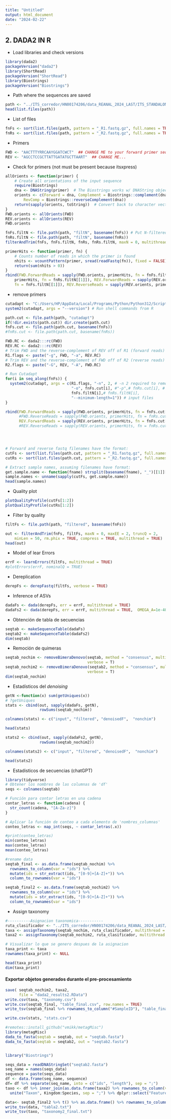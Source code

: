 ```yaml
---
title: "Untitled"
output: html_document
date: "2024-02-22"
---
```


## 2. DADA2 IN R

- Load libraries and check versions

```r
library(dada2)
packageVersion("dada2")
library(ShortRead)
packageVersion("ShortRead")
library(Biostrings)
packageVersion("Biostrings")
```

- Path where the sequences are saved
```r
path <- "../ITS_corredor/HN00174206/data_REANAL_2024_LAST/ITS_STANDALONE/"  ## CHANGE ME to the directory containing the fastq files.
head(list.files(path))
```

- List of files
```r
fnFs <- sort(list.files(path, pattern = "_R1.fastq.gz", full.names = TRUE))
fnRs <- sort(list.files(path, pattern = "_R2.fastq.gz", full.names = TRUE))

```
- Primers
```r
FWD <- "AACTTTYRRCAAYGGATCWCT"  ## CHANGE ME to your forward primer sequence
REV <- "AGCCTCCGCTTATTGATATGCTTAART"  ## CHANGE ME...
```
- Check for primers (not must be present because itsxpress)
```r
allOrients <- function(primer) {
    # Create all orientations of the input sequence
    require(Biostrings)
    dna <- DNAString(primer)  # The Biostrings works w/ DNAString objects rather than character vectors
    orients <- c(Forward = dna, Complement = Biostrings::complement(dna), Reverse = Biostrings::reverse(dna),
        RevComp = Biostrings::reverseComplement(dna))
    return(sapply(orients, toString))  # Convert back to character vector
}
FWD.orients <- allOrients(FWD)
REV.orients <- allOrients(REV)
FWD.orients
```

```r
fnFs.filtN <- file.path(path, "filtN", basename(fnFs)) # Put N-filtered files in filtN/ subdirectory
fnRs.filtN <- file.path(path, "filtN", basename(fnRs))
filterAndTrim(fnFs, fnFs.filtN, fnRs, fnRs.filtN, maxN = 0, multithread = TRUE)
```

```r
primerHits <- function(primer, fn) {
    # Counts number of reads in which the primer is found
    nhits <- vcountPattern(primer, sread(readFastq(fn)), fixed = FALSE)
    return(sum(nhits > 0))
}
rbind(FWD.ForwardReads = sapply(FWD.orients, primerHits, fn = fnFs.filtN[[1]]), FWD.ReverseReads = sapply(FWD.orients,
    primerHits, fn = fnRs.filtN[[1]]), REV.ForwardReads = sapply(REV.orients, primerHits,
    fn = fnFs.filtN[[1]]), REV.ReverseReads = sapply(REV.orients, primerHits, fn = fnRs.filtN[[1]]))
```


- remove primers
```r
cutadapt <- "C:/Users/HP/AppData/Local/Programs/Python/Python312/Scripts/cutadapt.exe" # CHANGE ME to the cutadapt path on your machine
system2(cutadapt, args = "--version") # Run shell commands from R

path.cut <- file.path(path, "cutadapt")
if(!dir.exists(path.cut)) dir.create(path.cut)
fnFs.cut <- file.path(path.cut, basename(fnFs))
#fnRs.cut <- file.path(path.cut, basename(fnRs))

FWD.RC <- dada2:::rc(FWD)
REV.RC <- dada2:::rc(REV)
# Trim FWD and the reverse-complement of REV off of R1 (forward reads)
R1.flags <- paste("-g", FWD, "-a", REV.RC) 
# Trim REV and the reverse-complement of FWD off of R2 (reverse reads)
R2.flags <- paste("-G", REV, "-A", FWD.RC)
```

```r
# Run Cutadapt
for(i in seq_along(fnFs)) {
  system2(cutadapt, args = c(R1.flags, "-n", 2, # -n 2 required to remove FWD and REV from reads
                             "-o", fnFs.cut[i], #"-p",# fnRs.cut[i], # output files
                             fnFs.filtN[i],# fnRs.filtN[i],
                             "--minimum-length=1")) # input files
}
```


```r
rbind(FWD.ForwardReads = sapply(FWD.orients, primerHits, fn = fnFs.cut[[1]]), 
      #FWD.ReverseReads = sapply(FWD.orients, primerHits, fn = fnRs.cut[[1]]))
      REV.ForwardReads = sapply(REV.orients, primerHits, fn = fnFs.cut[[1]]))
      #REV.ReverseReads = sapply(REV.orients, primerHits, fn = fnRs.cut[[1]]))




# Forward and reverse fastq filenames have the format:
cutFs <- sort(list.files(path.cut, pattern = "_R1.fastq.gz", full.names = TRUE))
cutRs <- sort(list.files(path.cut, pattern = "_R2.fastq.gz", full.names = TRUE))

# Extract sample names, assuming filenames have format:
get.sample.name <- function(fname) strsplit(basename(fname), "_")[[1]][1]
sample.names <- unname(sapply(cutFs, get.sample.name))
head(sample.names)
```


- Quality plot
```r
plotQualityProfile(cutFs[1:2])
plotQualityProfile(cutRs[1:2])

```
- Filter by quality

```r
filtFs <- file.path(path, "filtered", basename(fnFs))

```

```r
out <- filterAndTrim(fnFs, filtFs, maxN = 0, maxEE = 2, truncQ = 2,
    minLen = 50, rm.phix = TRUE, compress = TRUE, multithread = TRUE)  # on windows, set multithread = FALSE
head(out)
```
- Model of lear Errors
```r
errF <- learnErrors(filtFs, multithread = TRUE)
#plotErrors(errF, nominalQ = TRUE)

```
- Dereplication
```r
derepFs <- derepFastq(filtFs, verbose = TRUE)
```
- Inference of ASVs
```r
dadaFs <- dada(derepFs, err = errF, multithread = TRUE)
dadaFs2 <- dada(derepFs, err = errF, multithread = TRUE,  OMEGA_A=1e-40, pool="pseudo" )

```



- Obtención de tabla de secuencias

```r
seqtab <- makeSequenceTable(dadaFs)
seqtab2 <- makeSequenceTable(dadaFs2)
dim(seqtab)
```


- Remoción de quimeras
```r
seqtab_nochim <- removeBimeraDenovo(seqtab, method = "consensus", multithread = T, 
                                    verbose = T)
seqtab_nochim2 <- removeBimeraDenovo(seqtab2, method = "consensus", multithread = T, 
                                    verbose = T)
dim(seqtab_nochim)
```

- Estadísticos del *denoising*
```r
getN <-function(x) sum(getUniques(x))
# ?getUniques
stats <- cbind(out, sapply(dadaFs, getN), 
               rowSums(seqtab_nochim))

colnames(stats) <- c("input", "filtered", "denoisedF",  "nonchim")

head(stats)
```

```r
stats2 <- cbind(out, sapply(dadaFs2, getN), 
               rowSums(seqtab_nochim2))

colnames(stats2) <- c("input", "filtered", "denoisedF",  "nonchim")

head(stats2)
```


- Estadisticos de secuencias (chatGPT)
```r
library(tidyverse)
# Obtener los nombres de las columnas de 'df'
seqs <- colnames(seqtab)

# Función para contar letras en una cadena
contar_letras <- function(cadena) {
  str_count(cadena, "[A-Za-z]")
}

# Aplicar la función de conteo a cada elemento de 'nombres_columnas'
conteo_letras <- map_int(seqs, ~ contar_letras(.x))

#print(conteo_letras)
min(conteo_letras)
max(conteo_letras)
mean(conteo_letras)

```


```r
#rename data
seqtab_final <- as.data.frame(seqtab_nochim) %>%
  rownames_to_column(var = "ids") %>%
  mutate(ids = str_extract(ids, "[0-9]+[A-Z]+")) %>%
  column_to_rownames(var = "ids")

seqtab_final2 <- as.data.frame(seqtab_nochim2) %>%
  rownames_to_column(var = "ids") %>%
  mutate(ids = str_extract(ids, "[0-9]+[A-Z]+")) %>%
  column_to_rownames(var = "ids")

```


- Assign taxonomy

```r
#----------Asignacion taxonomica-----------
ruta_clasificador <- "../ITS_corredor/HN00174206/data_REANAL_2024_LAST/sh_general_release_dynamic_18.07.2023.fasta" # de la página de UNITE
taxa <- assignTaxonomy(seqtab_nochim, ruta_clasificador, multithread = TRUE, tryRC = TRUE)
taxa2 <- assignTaxonomy(seqtab_nochim2, ruta_clasificador, multithread = TRUE, tryRC = TRUE)

# Visualizar lo que se genero despues de la asignacion
taxa_print <- taxa
rownames(taxa_print) <- NULL

head(taxa_print)
dim(taxa_print)
```

#### Exportar objetos generados durante el pre-procesamiento 

```r
save( seqtab_nochim2, taxa2,
      file = "dada2_results2.RData")
write.csv(taxa, "taxonomy.csv")
write.csv(seqtab_final, "table_final.csv", row.names = TRUE)
write_tsv(seqtab_final %>% rownames_to_column("#SampleID"), "table_final.txt")

write.csv(stats, "stats.csv")

#remotes::install_github("vmikk/metagMisc")
library(metagMisc)
dada_to_fasta(seqtab = seqtab, out = "seqtab.fasta")
dada_to_fasta(seqtab = seqtab2, out = "seqtab2.fasta")



```

```r
library("Biostrings")

seqs_data = readDNAStringSet("seqtab2.fasta")
seq_name = names(seqs_data)
sequence = paste(seqs_data)
df <- data.frame(seq_name, sequence)
df= df %>% separate(seq_name, into = c("ids", "length"), sep = ";")
taxo <- df %>% inner_join(as.data.frame(taxa2) %>% rownames_to_column(var = "sequence")) %>% 
  unite("Taxon", Kingdom:Species, sep = ";") %>% dplyr::select("Feature ID"=ids, Taxon)

data<- seqtab_final2 %>% t() %>% as.data.frame() %>% rownames_to_column(var = "sequence") %>% inner_join(df) %>% dplyr::select("#OTU ID"=ids, "111D":"623R" ) 
write_tsv(data, "tabla2.txt")
write_tsv(taxo, "taxonomy2_final.txt")


```